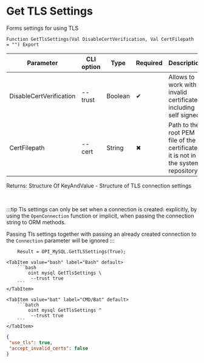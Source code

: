 ﻿---
sidebar_position: 6
description: Get TLS Settings and other functions to work with MySQL in the Open Integration Package, a free open-source integration library for 1C:Enterprise 8, OneScript and CLI
keywords: [1C, 1С, 1С:Enterprise, 1С:Enterprise 8.3, API, Integration, Services, Exchange, OneScript, CLI, MySQL]
---


# Get TLS Settings
 Forms settings for using TLS



`Function GetTlsSettings(Val DisableCertVerification, Val CertFilepath = "") Export`

  | Parameter | CLI option | Type | Required | Description |
  |-|-|-|-|-|
  | DisableCertVerification | --trust | Boolean | &#x2714; | Allows to work with invalid certificates, including self signed |
  | CertFilepath | --cert | String | &#x2716; | Path to the root PEM file of the certificate if it is not in the system repository |

  
  Returns:  Structure Of KeyAndValue - Structure of TLS connection settings

<br/>

:::tip
Tls settings can only be set when a connection is created: explicitly, by using the `OpenConnection` function or implicit, when passing the connection string to ORM methods.

Passing Tls settings together with passing an already created connection to the `Connection` parameter will be ignored
:::
<br/>



```bsl title="1C:Enterprise/OneScript code example"
    Result = OPI_MySQL.GetTLSSettings(True);
```
 

 <Tabs>
  
    <TabItem value="bash" label="Bash" default>
        ```bash
            oint mysql GetTlsSettings \
             --trust true
        ```
    </TabItem>
  
    <TabItem value="bat" label="CMD/Bat" default>
        ```batch
            oint mysql GetTlsSettings ^
             --trust true
        ```
    </TabItem>
</Tabs>


```json title="Result"
{
 "use_tls": true,
 "accept_invalid_certs": false
}
```
